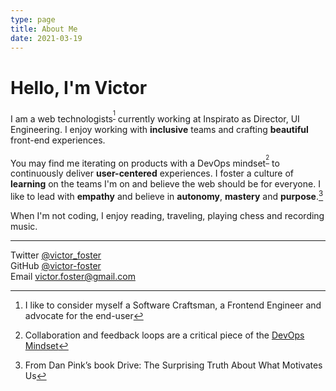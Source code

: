 ```yaml
---
type: page
title: About Me
date: 2021-03-19
---
```


# Hello, I'm Victor

I am a web technologists<sup>[^1]</sup> currently working at Inspirato as Director, UI Engineering.  I enjoy working with **inclusive** teams and crafting **beautiful** front-end experiences.

You may find me iterating on products with a DevOps mindset<sup>[^2]</sup> to continuously deliver **user-centered** experiences.  I foster a culture of **learning** on the teams I'm on and believe the web should be for everyone.  I like to lead with **empathy** and believe in **autonomy**, **mastery** and **purpose**.[^3]

When I'm not coding, I enjoy reading, traveling, playing chess and recording music.

---

Twitter [@victor_foster](https://twitter.com/victor_foster)<br />
GitHub [@victor-foster](https://github.com/victor-foster)<br />
Email [victor.foster@gmail.com](mailto:victor.foster@gmail.com)<br />

[^1]: I like to consider myself a Software Craftsman, a Frontend Engineer and advocate for the end-user
[^2]: Collaboration and feedback loops are a critical piece of the [DevOps Mindset](https://opensource.com/article/19/5/values-devops-mindset)
[^3]: From Dan Pink’s book Drive: The Surprising Truth About What Motivates Us
